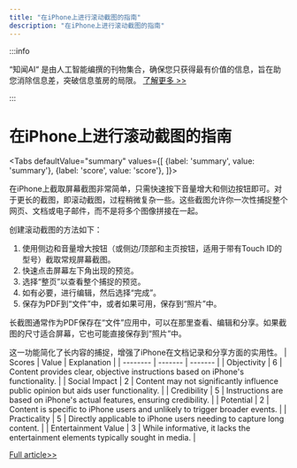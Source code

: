 ```yaml
---
title: "在iPhone上进行滚动截图的指南"
description: "在iPhone上进行滚动截图的指南"
---
```



:::info

“知闻AI“ 是由人工智能编撰的刊物集合，确保您只获得最有价值的信息，旨在助您消除信息差，突破信息茧房的局限。  [了解更多 >>](/zh-Hans/docs/guides)

:::

# 在iPhone上进行滚动截图的指南


<Tabs
	defaultValue="summary"
	values={[
	{label: 'summary', value: 'summary'},
	{label: 'score', value: 'score'},
]}>
<TabItem value="summary">


在iPhone上截取屏幕截图非常简单，只需快速按下音量增大和侧边按钮即可。对于更长的截图，即滚动截图，过程稍微复杂一些。这些截图允许你一次性捕捉整个网页、文档或电子邮件，而不是将多个图像拼接在一起。

创建滚动截图的方法如下：
1. 使用侧边和音量增大按钮（或侧边/顶部和主页按钮，适用于带有Touch ID的型号）截取常规屏幕截图。
2. 快速点击屏幕左下角出现的预览。
3. 选择“整页”以查看整个捕捉的预览。
4. 如有必要，进行编辑，然后选择“完成”。
5. 保存为PDF到“文件”中，或者如果可用，保存到“照片”中。

长截图通常作为PDF保存在“文件”应用中，可以在那里查看、编辑和分享。如果截图的尺寸适合屏幕，它也可能直接保存到“照片”中。

这一功能简化了长内容的捕捉，增强了iPhone在文档记录和分享方面的实用性。
</TabItem>
<TabItem value="score">
	| Scores     | Value   | Explanation |
	| -------- | ------- | ------- |
	| Objectivity  | 6    | Content provides clear, objective instructions based on iPhone's functionality.    |
	| Social Impact | 2     | Content may not significantly influence public opinion but aids user functionality.    |
	| Credibility    | 5    | Instructions are based on iPhone's actual features, ensuring credibility.    |
	| Potential    | 2    | Content is specific to iPhone users and unlikely to trigger broader events.    |
	| Practicality    | 5    | Directly applicable to iPhone users needing to capture long content.    |
	| Entertainment Value    | 3    | While informative, it lacks the entertainment elements typically sought in media.    |
</TabItem>
</Tabs>

[Full article>>](https://www.cnet.com/tech/mobile/how-to-take-long-screenshots-on-your-iphone-and-save-them-to-your-photos/#ftag=CAD590a51e)
